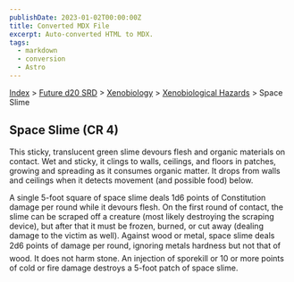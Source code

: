 ```yaml
---
publishDate: 2023-01-02T00:00:00Z
title: Converted MDX File
excerpt: Auto-converted HTML to MDX.
tags:
  - markdown
  - conversion
  - Astro
---
```


[Index](-index) > [Future d20 SRD](future-d20-srd-index) > [Xenobiology](future-d20-srd-xenobiology-index) > [Xenobiological Hazards](future-d20-srd-xenobiology-xenobiological-hazards-index) > Space Slime

## Space Slime (CR 4)

This sticky, translucent green slime devours flesh and organic materials on contact. Wet and sticky, it clings to walls, ceilings, and floors in patches, growing and spreading as it consumes organic matter. It drops from walls and ceilings when it detects movement (and possible food) below.

A single 5-foot square of space slime deals 1d6 points of Constitution damage per round while it devours flesh. On the first round of contact, the slime can be scraped off a creature (most likely destroying the scraping device), but after that it must be frozen, burned, or cut away (dealing damage to the victim as well). Against wood or metal, space slime deals 2d6 points of damage per round, ignoring metals hardness but not that of wood. It does not harm stone. An injection of sporekill or 10 or more points of cold or fire damage destroys a 5-foot patch of space slime.
